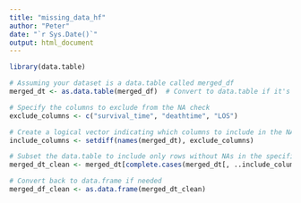 ```yaml
---
title: "missing_data_hf"
author: "Peter"
date: "`r Sys.Date()`"
output: html_document
---
```


```r

library(data.table)

# Assuming your dataset is a data.table called merged_df
merged_dt <- as.data.table(merged_df)  # Convert to data.table if it's not already

# Specify the columns to exclude from the NA check
exclude_columns <- c("survival_time", "deathtime", "LOS")

# Create a logical vector indicating which columns to include in the NA check
include_columns <- setdiff(names(merged_dt), exclude_columns)

# Subset the data.table to include only rows without NAs in the specified columns
merged_dt_clean <- merged_dt[complete.cases(merged_dt[, ..include_columns])]

# Convert back to data.frame if needed
merged_df_clean <- as.data.frame(merged_dt_clean)




```


